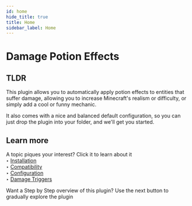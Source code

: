```yaml
---
id: home
hide_title: true
title: Home
sidebar_label: Home
---
```

# Damage Potion Effects

## TLDR
This plugin allows you to automatically apply potion effects to entities that suffer damage, allowing you to increase Minecraft's realism or difficulty, or simply add a cool or funny mechanic.

It also comes with a nice and balanced default configuration, so you can just drop the plugin into your folder, and we'll get you started.


## Learn more
A topic piques your interest? Click it to learn about it<br/>
‣ <a href="./installation">Installation</a><br/>
‣ <a href="./compatibility">Compatibility</a><br/>
‣ <a href="./configuration">Configuration</a><br/>
‣ <a href="./damage-triggers">Damage Triggers</a><br/>


Want a Step by Step overview of this plugin? Use the next button to gradually explore the plugin